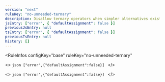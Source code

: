 ```yaml
---
version: "next"
ruleKey: "no-unneeded-ternary"
description: Disallow ternary operators when simpler alternatives exist
jsEntry: ["error", { "defaultAssignment": false }]
previousJsEntry: null
tsEntry: ["error", { "defaultAssignment": false }]
previousTsEntry: null
history: []
---
```


<RuleInfos 
  configKey="base" 
  ruleKey="no-unneeded-ternary" 
>
  <>
    ```json
    ["error",{"defaultAssignment":false}]
    ```
  </>

  <>
    ```json
    ["error",{"defaultAssignment":false}]
    ```
  </>
</RuleInfos>
